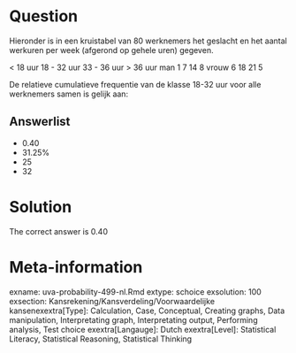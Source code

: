 Question
========

Hieronder is in een kruistabel van 80 werknemers het geslacht en het aantal werkuren per week (afgerond op gehele uren) gegeven.

< 18 uur 18 - 32 uur 33 - 36 uur > 36 uur
man 1 7 14 8
vrouw 6 18 21 5

De relatieve cumulatieve frequentie van de klasse 18-32 uur voor alle werknemers samen is gelijk aan: 

Answerlist
----------
* 0.40
* 31.25%
* 25
* 32

Solution
========

The correct answer is  0.40 

Meta-information
================
exname: uva-probability-499-nl.Rmd 
extype: schoice 
exsolution: 100 
exsection: Kansrekening/Kansverdeling/Voorwaardelijke kansenexextra[Type]: Calculation, Case, Conceptual, Creating graphs, Data manipulation, Interpretating graph, Interpretating output, Performing analysis, Test choice 
exextra[Langauge]: Dutch 
exextra[Level]: Statistical Literacy, Statistical Reasoning, Statistical Thinking 
